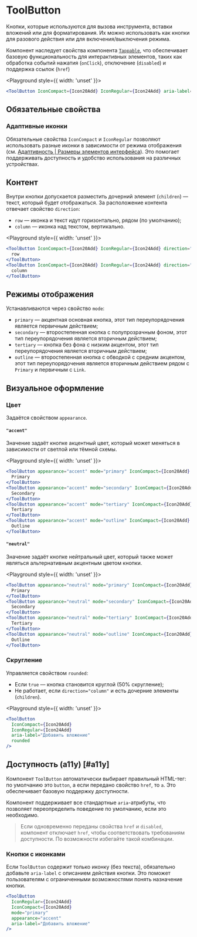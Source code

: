 <Overview>

# ToolButton

Кнопки, которые используются для вызова инструмента, вставки вложений или для форматирования.
Их можно использовать как кнопки для разового действия или для включения/выключения режима.

Компонент наследует свойства компонента [`Tappable`](/components/tappable),
что обеспечивает базовую функциональность для интерактивных элементов, таких как обработка событий нажатия (`onClick`),
отключение (`disabled`) и поддержка ссылок (`href`)

</Overview>

<Playground style={{ width: 'unset' }}>
  ```jsx
  <ToolButton IconCompact={Icon20Add} IconRegular={Icon24Add} aria-label="Добавить вложение" />
  ```
</Playground>

## Обязательные свойства

### Адаптивные иконки

Обязательные свойства `IconCompact` и `IconRegular` позволяют использовать разные иконки в зависимости от режима отображения
(см. [Адаптивность | Размеры элементов интерфейса](/overview/adaptivity#sizes)). Это помогает поддерживать доступность и удобство использования
на различных устройствах.

## Контент

Внутри кнопки допускается разместить дочерний элемент (`children`) — текст, который будет отображаться.
За расположение контента отвечает свойство `direction`:

- `row` — иконка и текст идут горизонтально, рядом (по умолчанию);
- `column` — иконка над текстом, вертикально.

<Playground style={{ width: 'unset' }}>
  ```jsx
  <ToolButton IconCompact={Icon20Add} IconRegular={Icon24Add} direction="row">
    row
  </ToolButton>
  <ToolButton IconCompact={Icon20Add} IconRegular={Icon24Add} direction="column">
    column
  </ToolButton>
  ```
</Playground>

## Режимы отображения

Устанавливаются через свойство `mode`:

- `primary` — акцентная основная кнопка, этот тип переупорядочения является первичным действием;
- `secondary` — второстепенная кнопка с полупрозрачным фоном, этот тип переупорядочения является вторичным действием;
- `tertiary` — кнопка без фона с низким акцентом, этот тип переупорядочения является вторичным действием;
- `outline` — второстепенная кнопка с обводкой с средним акцентом, этот тип переупорядочения является вторичным действием рядом с `Primary` и первичным c `Link`.

## Визуальное оформление

### Цвет

Задаётся свойством `appearance`.

#### `"accent"`

Значение задаёт кнопке акцентный цвет, который может меняться в зависимости от светлой или тёмной схемы.

<Playground style={{ width: 'unset' }}>
  ```jsx
  <ToolButton appearance="accent" mode="primary" IconCompact={Icon20Add} IconRegular={Icon24Add}>
    Primary
  </ToolButton>
  <ToolButton appearance="accent" mode="secondary" IconCompact={Icon20Add} IconRegular={Icon24Add}>
    Secondary
  </ToolButton>
  <ToolButton appearance="accent" mode="tertiary" IconCompact={Icon20Add} IconRegular={Icon24Add}>
    Tertiary
  </ToolButton>
  <ToolButton appearance="accent" mode="outline" IconCompact={Icon20Add} IconRegular={Icon24Add}>
    Outline
  </ToolButton>
  ```
</Playground>

#### `"neutral"`

Значение задаёт кнопке нейтральный цвет, который также может являться альтернативным акцентным цветом кнопки.

<Playground style={{ width: 'unset' }}>
  ```jsx
  <ToolButton appearance="neutral" mode="primary" IconCompact={Icon20Add} IconRegular={Icon24Add}>
    Primary
  </ToolButton>
  <ToolButton appearance="neutral" mode="secondary" IconCompact={Icon20Add} IconRegular={Icon24Add}>
    Secondary
  </ToolButton>
  <ToolButton appearance="neutral" mode="tertiary" IconCompact={Icon20Add} IconRegular={Icon24Add}>
    Tertiary
  </ToolButton>
  <ToolButton appearance="neutral" mode="outline" IconCompact={Icon20Add} IconRegular={Icon24Add}>
    Outline
  </ToolButton>
  ```
</Playground>

### Скругление

Управляется свойством `rounded`:

- Если `true` — кнопка становится круглой (50% скругление);
- Не работает, если `direction="column"` и есть дочерние элементы (`children`).

<Playground style={{ width: 'unset' }}>
  ```jsx
  <ToolButton
    IconCompact={Icon20Add}
    IconRegular={Icon24Add}
    aria-label="Добавить вложение"
    rounded
  />
  ```
</Playground>

## Доступность (a11y) [#a11y]

Компонент `ToolButton` автоматически выбирает правильный HTML-тег: по умолчанию это `button`,
а если передано свойство `href`, то `a`. Это обеспечивает базовую поддержку доступности.

Компонент поддерживает все стандартные `aria`-атрибуты, что позволяет переопределить поведение по умолчанию,
если это необходимо.

> Если одновременно переданы свойства `href` и `disabled`, компонент отключает `href`,
> чтобы соответствовать требованиям доступности. По возможности избегайте такой комбинации.

### Кнопки с иконками

Если `ToolButton` содержит только иконку (без текста), обязательно добавьте `aria-label` с описанием действия кнопки.
Это поможет пользователям с ограниченными возможностями понять назначение кнопки.

```jsx
<ToolButton
  IconRegular={Icon24Add}
  IconCompact={Icon20Add}
  mode="primary"
  appearance="accent"
  aria-label="Добавить вложение"
/>
```
